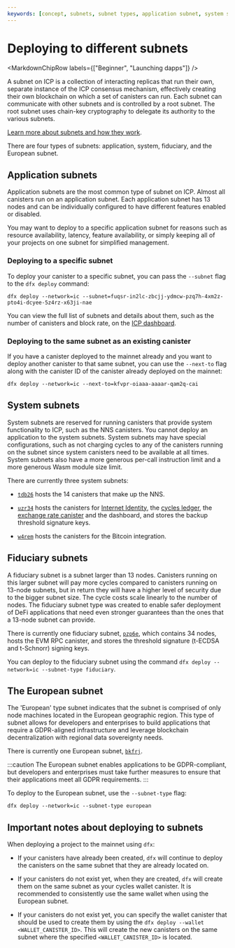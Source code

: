 ```yaml
---
keywords: [concept, subnets, subnet types, application subnet, system subnet, fiduciary subnet, european subnet]
---
```



# Deploying to different subnets

<MarkdownChipRow labels={["Beginner", "Launching dapps"]} />

A subnet on ICP is a collection of interacting replicas that run their own, separate instance of the ICP consensus mechanism, effectively creating their own blockchain on which a set of canisters can run. Each subnet can communicate with other subnets and is controlled by a root subnet. The root subnet uses chain-key cryptography to delegate its authority to the various subnets.

[Learn more about subnets and how they work](/docs/current/building-dapps/creating-dapps/subnets/overview).

There are four types of subnets: application, system, fiduciary, and the European subnet.

## Application subnets

Application subnets are the most common type of subnet on ICP. Almost all canisters run on an application subnet. Each application subnet has 13 nodes and can be individually configured to have different features enabled or disabled.

You may want to deploy to a specific application subnet for reasons such as resource availability, latency, feature availability, or simply keeping all of your projects on one subnet for simplified management.

### Deploying to a specific subnet

To deploy your canister to a specific subnet, you can pass the `--subnet` flag to the `dfx deploy` command:

```
dfx deploy --network=ic --subnet=fuqsr-in2lc-zbcjj-ydmcw-pzq7h-4xm2z-pto4i-dcyee-5z4rz-x63ji-nae
```

You can view the full list of subnets and details about them, such as the number of canisters and block rate, on the [ICP dashboard](https://dashboard.internetcomputer.org/subnets).

### Deploying to the same subnet as an existing canister

If you have a canister deployed to the mainnet already and you want to deploy another canister to that same subnet, you can use the `--next-to` flag along with the canister ID of the canister already deployed on the mainnet:

```
dfx deploy --network=ic --next-to=kfvpr-oiaaa-aaaar-qam2q-cai
```

## System subnets

System subnets are reserved for running canisters that provide system functionality to ICP, such as the NNS canisters. You cannot deploy an application to the system subnets. System subnets may have special configurations, such as not charging cycles to any of the canisters running on the subnet since system canisters need to be available at all times. System subnets also have a more generous per-call instruction limit and a more generous Wasm module size limit.

There are currently three system subnets:

- [`tdb26`](https://dashboard.internetcomputer.org/subnet/tdb26-jop6k-aogll-7ltgs-eruif-6kk7m-qpktf-gdiqx-mxtrf-vb5e6-eqe) hosts the 14 canisters that make up the NNS.

- [`uzr34`](https://dashboard.internetcomputer.org/subnet/uzr34-akd3s-xrdag-3ql62-ocgoh-ld2ao-tamcv-54e7j-krwgb-2gm4z-oqe) hosts the canisters for [Internet Identity](/docs/current/building-dapps/authentication/overview), the [cycles ledger](/docs/current/rosetta-defi/token-ledgers/cycles-ledger), the [exchange rate canister](/docs/current/developer-education/system-canisters/) and the dashboard, and stores the backup threshold signature keys.

- [`w4rem`](https://dashboard.internetcomputer.org/subnet/w4rem-dv5e3-widiz-wbpea-kbttk-mnzfm-tzrc7-svcj3-kbxyb-zamch-hqe) hosts the canisters for the Bitcoin integration.

## Fiduciary subnets

A fiduciary subnet is a subnet larger than 13 nodes. Canisters running on this larger subnet will pay more cycles compared to canisters running on 13-node subnets, but in return they will have a higher level of security due to the bigger subnet size. The cycle costs scale linearly to the number of nodes. The fiduciary subnet type was created to enable safer deployment of DeFi applications that need even stronger guarantees than the ones that a 13-node subnet can provide.

There is currently one fiduciary subnet, [`pzp6e`](https://dashboard.internetcomputer.org/subnet/pzp6e-ekpqk-3c5x7-2h6so-njoeq-mt45d-h3h6c-q3mxf-vpeq5-fk5o7-yae), which contains 34 nodes, hosts the EVM RPC canister, and stores the threshold signature (t-ECDSA and t-Schnorr) signing keys.

You can deploy to the fiduciary subnet using the command `dfx deploy --network=ic --subnet-type fiduciary`.

## The European subnet

The 'European' type subnet indicates that the subnet is comprised of only node machines located in the European geographic region. This type of subnet allows for developers and enterprises to build applications that require a GDPR-aligned infrastructure and leverage blockchain decentralization with regional data sovereignty needs.

There is currently one European subnet, [`bkfrj`](https://dashboard.internetcomputer.org/subnet/bkfrj-6k62g-dycql-7h53p-atvkj-zg4to-gaogh-netha-ptybj-ntsgw-rqe).

:::caution
The European subnet enables applications to be GDPR-compliant, but developers and enterprises must take further measures to ensure that their applications meet all GDPR requirements.
:::

To deploy to the European subnet, use the `--subnet-type` flag:

```
dfx deploy --network=ic --subnet-type european
```

## Important notes about deploying to subnets

When deploying a project to the mainnet using `dfx`:

- If your canisters have already been created, `dfx` will continue to deploy the canisters on the same subnet that they are already located on.

- If your canisters do not exist yet, when they are created, `dfx` will create them on the same subnet as your cycles wallet canister. It is recommended to consistently use the same wallet when using the European subnet.

- If your canisters do not exist yet, you can specify the wallet canister that should be used to create them by using the `dfx deploy --wallet <WALLET_CANISTER_ID>`. This will create the new canisters on the same subnet where the specified `<WALLET_CANISTER_ID>` is located.